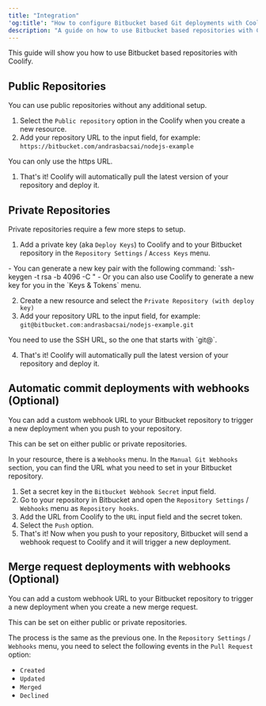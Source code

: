 ```yaml
---
title: "Integration"
'og:title': "How to configure Bitbucket based Git deployments with Coolify"
description: "A guide on how to use Bitbucket based repositories with Coolify."
---
```


This guide will show you how to use Bitbucket based repositories with Coolify.

## Public Repositories

You can use public repositories without any additional setup.
1. Select the `Public repository` option in the Coolify when you create a new resource.
2. Add your repository URL to the input field, for example: `https://bitbucket.com/andrasbacsai/nodejs-example`

<Tip>
You can only use the https URL.
</Tip>

1. That's it! Coolify will automatically pull the latest version of your repository and deploy it.

## Private Repositories
Private repositories require a few more steps to setup.

1. Add a private key (aka `Deploy Keys`) to Coolify and to your Bitbucket repository in the `Repository Settings` / `Access Keys` menu.

<Tip>
- You can generate a new key pair with the following command: `ssh-keygen -t rsa -b 4096 -C "
- Or you can also use Coolify to generate a new key for you in the `Keys & Tokens` menu.
</Tip>

2. Create a new resource and select the `Private Repository (with deploy key)`
3. Add your repository URL to the input field, for example: `git@bitbucket.com:andrasbacsai/nodejs-example.git`

<Tip>
You need to use the SSH URL, so the one that starts with `git@`.
</Tip>

4. That's it! Coolify will automatically pull the latest version of your repository and deploy it.

## Automatic commit deployments with webhooks (Optional)
You can add a custom webhook URL to your Bitbucket repository to trigger a new deployment when you push to your repository.

<Tip>
This can be set on either public or private repositories.
</Tip>

In your resource, there is a `Webhooks` menu. In the `Manual Git Webhooks` section, you can find the URL what you need to set in your Bitbucket repository.

1. Set a secret key in the `Bitbucket Webhook Secret` input field.
2. Go to your repository in Bitbucket and open the `Repository Settings` / `Webhooks` menu as `Repository hooks`.
3. Add the URL from Coolify to the `URL` input field and the secret token.
4. Select the `Push` option.
5. That's it! Now when you push to your repository, Bitbucket will send a webhook request to Coolify and it will trigger a new deployment.

## Merge request deployments with webhooks (Optional)
You can add a custom webhook URL to your Bitbucket repository to trigger a new deployment when you create a new merge request.

<Tip>
This can be set on either public or private repositories.
</Tip>

The process is the same as the previous one. In the `Repository Settings` / `Webhooks` menu, you need to select the following events in the `Pull Request` option:
- `Created`
- `Updated`
- `Merged`
- `Declined`